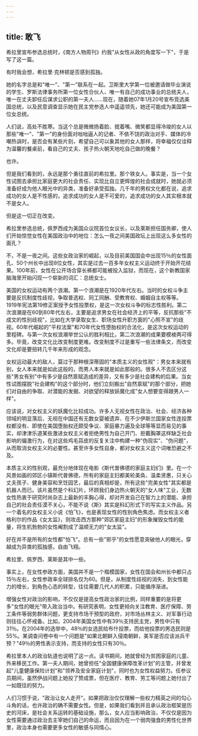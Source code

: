```yaml
---
---
---
```

title: 敢飞
---



希拉里宣布参选总统时，《南方人物周刊》约我"从女性从政的角度写一下"，于是写了这一篇。

有时我会想，希拉里·克林顿是否感到孤独。

她的名字总是和"唯一"、"第一"联系在一起。卫斯里大学第一位被邀请做毕业演说的学生、罗斯法律事务所第一位女性合伙人、唯一有自己的成功事业的总统夫人，唯一在丈夫卸任后谋求公职的第一夫人……现在，随着她07年1月20号宣布竞选美国总统，以及民意调查显示她在民主党参选人中遥遥领先，她还可能成为美国第一位女总统。

人们说，高处不胜寒。当这个总是微微扬着脸、抿着嘴、微笑都显得冷竣的女人以那些"唯一"、"第一"的身份面对咄咄逼人的记者、不依不饶的政治对手、媒体的冷嘲热讽时，是否会有某些片刻，希望自己可以象其他的女人那样，将幸福仅仅诠释为温馨的餐桌前，看自己的丈夫、孩子热火朝天地吃自己做的晚餐？

也许。

但是我们看到的，永远是那个勇往直前的希拉里。那个铁女人。事实是，当一个女性试图去承担比家庭更大的社会责任、实现比自立更辉煌的社会成就时，她就必须准备好成为他人眼光中的异类，准备好承受孤独。几千年的男权文化都在说，追求成功的女人是不性感的，追求成功的女人是不可爱的，追求成功的女人其实根本就不是女人。

但是这一切正在改变。

希拉里参选总统，佩罗西成为美国众议院首位女议长，以及莱斯担任国务卿，使人们开始惊觉女性在美国政治中的地位：怎么一夜之间美国政坛上出现这么多女性的面孔？

不，不是一夜之间。这些女政治家的崛起，以及目前美国国会中出现15％的女性面孔、50个州长中出现8位女性，其实是过去一百多年女权主义运动终于开始开花结果。100年前，女性在公开场合穿长裤都可能被投入监狱，而现在，这个新教国家脑海里开始闪现一个崭新的词汇：总统女士。

美国的女权运动有两个浪潮。第一个浪潮是在1920年代左右。当时的女权斗争主要是反抗制度性歧视，争取普选权、同工同酬、受教育权、婚姻自主权等等。1919年宪法第19修正案授予女性投票权，是这一次女权斗争的标志性胜利。第二次浪潮是在60到80年代左右，主要是追求男女在社会经济上的平等，反抗那些"不成文的性别歧视"，比如在大学录取女生、职场女性升职方面的"心照不宣"的歧视。60年代崛起的"平权法案"和70年代女性堕胎权的合法化，是这次女权运动的里程碑。与第一次女权浪潮举世公认的胜利相比，第二次浪潮的成果要模棱两可得多。毕竟，改变文化比改变制度更难。改变制度不过是重写一些法律条文，而改变文化却是要扭转几千年来形成的观念。

女权运动最大的敌人，莫过于那种根深蒂固的"本质主义的女性观"：男女本来就有别，女人本来就是如此这般的，而男人本来就是如此那般的。很多人不去区分这些"男女有别"中有多少是自然禀赋造成的差异，又有多少是社会建构的后果。当女性试图摆脱"社会建构"的这个部分时，他们立刻搬出"自然禀赋"的那个部分，把她们对自由的争取、对潜能的发掘、对欲望的释放妖魔化成"女人想要变得跟男人一样"。

应该说，对女权主义的妖魔化比较成功。许多人无视女性在政治、社会、经济各种领域的明显落后、无视在中国还有无数女婴被遗弃、在不少伊斯兰国家女性连投票权都没有、即使在美国堕胎权还颇受争议、家庭暴力遍及全球等等显而易见的事实，却津津乐道某些激进女权主义者拒绝男性为自己开门、拒戴胸罩这样缺乏社会影响的偏激行为，在对这些鸡毛蒜皮的反复关注中构建一种"伪现实"、"伪问题"，从而取消女权主义的必要性。甚至许多女性自身，都对女权主义这个词唯恐避之不及。

本质主义的性别观，最充分地体现在电影《斯代普佛德的家庭主妇们》里。在一个风景如画的郊区小镇斯代普佛德，所有的家庭主妇都美轮美奂、温柔贤惠，只关心丈夫孩子、健身美容和烹饪园艺，最后的真相却是，所有这些"完美女性"其实都是机器人而已。该片虽然是个科幻片，环顾我们身边热火朝天的"女人味"工业，无数女性热衷于研究时尚杂志上最新的丰胸心得，却对开发自己在智力上的潜能、承担自己的社会责任漠不关心，不能不说《斯》其实是科幻形式下的写实主义作品。另一个着名的女权主义小说《怕飞》，也是表现女性的性别角色焦虑。而女权主义者格利尔的作品《女太监》，则攻击西方那种"郊区家庭主妇"的形象摧毁女性的能量，将生机勃勃的女性阉割成了温顺无力的"女太监"。

好在并不是所有的女性都"怕飞"。总有一些"邪乎"的女性愿意突破他人的眼光，穿越成为异类的孤独感，自由飞翔。

希拉里、佩罗西、莱斯是其中一些。

事实上，在女性参政方面，美国并不是一个楷模国家，女性在国会和州长中都只占15％左右，女性参政率全球排名仅为60。但是，从制度性歧视的消失，到女性能力的增长，到角色心态的转型，往往需要几代人的积累，只能循序渐进。

增强女性对政治的影响，不仅仅是提高女性政治家的比例，同样重要的是将更多"女性的眼光"带入政治当中。有研究表明，女性更倾向关注教育、医疗保障、劳工条件等弱势群体问题，更支持市场干预型的政府，对市场丛林主义、对军事行动则往往心怀戒备。比如，2004年美国女性中有39％支持民主党，男性中只有31％。在2004年的选举中，48％的女选民给布什投票，而给他投票的男选民则是55%。某调查问卷中有一个问题是"如果北朝鲜入侵南朝鲜，美军是否应该派兵干预？"49％的男性表示支持，而支持的女性只有30％。

希拉里本人的政治轨道也说明了这一点。读书期间，她就曾经为贫困家庭的儿童、外来移民工作。第一夫人期间，她曾担任"全国健康保障改革计划"的主管，并曾发起"儿童健康保险计划"和"领养及安全家庭计划"，同时也为女性权益努力。任参议员期间，虽然伊战问题上她投了赞成票，但在医疗、教育、劳工等问题上她付出了一如既往的努力。

人们习惯于说，"政治让女人走开"。如果把政治仅仅理解一些权力精英之间的勾心斗角的话，也许政治的确不需要女性。但是，如果我们看到并且承认政治框架是历史的河床，是社会关系运转的基础设施，那么，女人应当影响政治，不仅仅是因为女性需要通过政治去主宰她们自己的命运，而且因为在一个弱肉强食的男性化世界里，政治本身也需要更多女性的敏感与同情心。